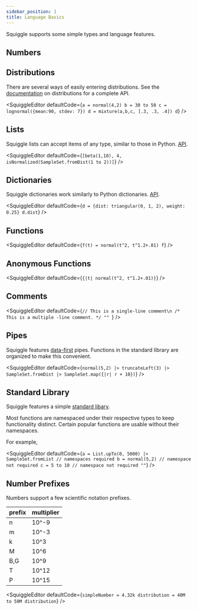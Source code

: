 ```yaml
---
sidebar_position: 1
title: Language Basics
---
```



Squiggle supports some simple types and language features.

## Numbers

<SquiggleEditor defaultCode="4.32" />

## Distributions

There are several ways of easily entering distributions. See the [documentation](/docs/Api/Dist/) on distributions for a complete API.

<SquiggleEditor
  defaultCode={`a = normal(4,2)
b = 30 to 50
c = lognormal({mean:90, stdev: 7})
d = mixture(a,b,c, [.3, .3, .4])
d`}
/>

## Lists

Squiggle lists can accept items of any type, similar to those in Python. [API](/docs/Api/List).

<SquiggleEditor
  defaultCode={`[beta(1,10), 4, isNormalized(SampleSet.fromDist(1 to 2))]`}
/>

## Dictionaries

Squiggle dictionaries work similarly to Python dictionaries. [API](/docs/Api/Dictionary).

<SquiggleEditor
  defaultCode={`d = {dist: triangular(0, 1, 2), weight: 0.25}
d.dist`}
/>

## Functions

<SquiggleEditor
  defaultCode={`f(t) = normal(t^2, t^1.2+.01)
f`}
/>

## Anonymous Functions

<SquiggleEditor defaultCode={`{|t| normal(t^2, t^1.2+.01)}`} />

## Comments

<SquiggleEditor
  defaultCode={`// This is a single-line comment\n
/*
This is a multiple
-line comment.
*/
""
`}
/>

## Pipes

Squiggle features [data-first](https://www.javierchavarri.com/data-first-and-data-last-a-comparison/) pipes. Functions in the standard library are organized to make this convenient.

<SquiggleEditor
  defaultCode={`normal(5,2) |> truncateLeft(3) |> SampleSet.fromDist |> SampleSet.map({|r| r + 10})`}
/>

## Standard Library

Squiggle features a simple [standard libary](/docs/Api/Dist).

Most functions are namespaced under their respective types to keep functionality distinct. Certain popular functions are usable without their namespaces.

For example,

<SquiggleEditor
  defaultCode={`a = List.upTo(0, 5000) |> SampleSet.fromList // namespaces required
b = normal(5,2) // namespace not required
c = 5 to 10 // namespace not required
""`}
/>

## Number Prefixes

Numbers support a few scientific notation prefixes.

| prefix | multiplier |
| ------ | ---------- |
| n      | 10^-9      |
| m      | 10^-3      |
| k      | 10^3       |
| M      | 10^6       |
| B,G    | 10^9       |
| T      | 10^12      |
| P      | 10^15      |

<SquiggleEditor
  defaultCode={`simpleNumber = 4.32k
distribution = 40M to 50M
distribution`}
/>
